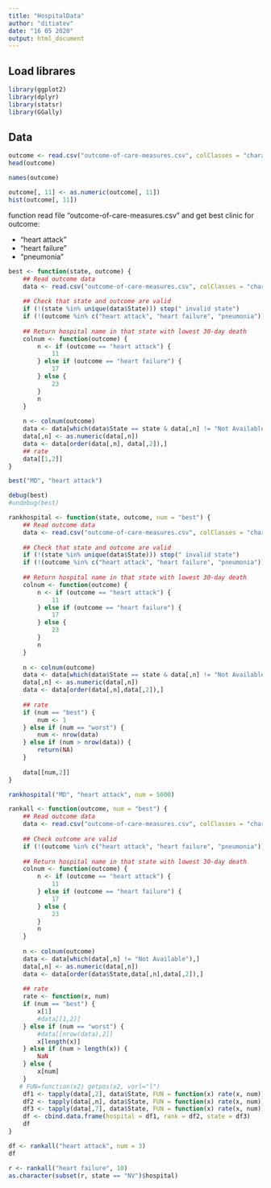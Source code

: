 ```yaml
---
title: "HospitalData"
author: "ditiatev"
date: "16 05 2020"
output: html_document
---
```

## Load librares

```r
library(ggplot2)
library(dplyr)
library(statsr)
library(GGally)
```

## Data

```r
outcome <- read.csv("outcome-of-care-measures.csv", colClasses = "character")
head(outcome)
```

```r
names(outcome)
```

```r
outcome[, 11] <- as.numeric(outcome[, 11])
hist(outcome[, 11])
```

function read file "outcome-of-care-measures.csv" and get best clinic for outcome:

- "heart attack"
- "heart failure"
- "pneumonia"

```r
best <- function(state, outcome) {
    ## Read outcome data
    data <- read.csv("outcome-of-care-measures.csv", colClasses = "character")
    
    ## Check that state and outcome are valid
    if (!(state %in% unique(data$State))) stop(" invalid state")
    if (!(outcome %in% c("heart attack", "heart failure", "pneumonia"))) stop(" invalid  outcome")
    
    ## Return hospital name in that state with lowest 30-day death
    colnum <- function(outcome) {
        n <- if (outcome == "heart attack") {
            11
        } else if (outcome == "heart failure") {
            17
        } else {
            23
        }
        n
    }
    
    n <- colnum(outcome)
    data <- data[which(data$State == state & data[,n] != "Not Available"),]
    data[,n] <- as.numeric(data[,n])
    data <- data[order(data[,n], data[,2]),]
    ## rate
    data[[1,2]]
}
```

```r
best("MD", "heart attack")
```

```r
debug(best)
#undebug(best)
```

```r
rankhospital <- function(state, outcome, num = "best") {
    ## Read outcome data
    data <- read.csv("outcome-of-care-measures.csv", colClasses = "character")
    
    ## Check that state and outcome are valid
    if (!(state %in% unique(data$State))) stop(" invalid state")
    if (!(outcome %in% c("heart attack", "heart failure", "pneumonia"))) stop(" invalid  outcome")
    
    ## Return hospital name in that state with lowest 30-day death
    colnum <- function(outcome) {
        n <- if (outcome == "heart attack") {
            11
        } else if (outcome == "heart failure") {
            17
        } else {
            23
        }
        n
    }
    
    n <- colnum(outcome)
    data <- data[which(data$State == state & data[,n] != "Not Available"),]
    data[,n] <- as.numeric(data[,n])
    data <- data[order(data[,n],data[,2]),]
    
    ## rate
    if (num == "best") {
        num <- 1
    } else if (num == "worst") {
        num <- nrow(data)
    } else if (num > nrow(data)) {
        return(NA)
    }
    
    data[[num,2]]
}
```

```r
rankhospital("MD", "heart attack", num = 5000)
```

```r
rankall <- function(outcome, num = "best") {
    ## Read outcome data
    data <- read.csv("outcome-of-care-measures.csv", colClasses = "character")
    
    ## Check outcome are valid
    if (!(outcome %in% c("heart attack", "heart failure", "pneumonia"))) stop(" invalid  outcome")
    
    ## Return hospital name in that state with lowest 30-day death
    colnum <- function(outcome) {
        n <- if (outcome == "heart attack") {
            11
        } else if (outcome == "heart failure") {
            17
        } else {
            23
        }
        n
    }
    
    n <- colnum(outcome)
    data <- data[which(data[,n] != "Not Available"),]
    data[,n] <- as.numeric(data[,n])
    data <- data[order(data$State,data[,n],data[,2]),]
    
    ## rate
    rate <- function(x, num)
    if (num == "best") {
        x[1]
        #data[[1,2]]
    } else if (num == "worst") {
        #data[[nrow(data),2]]
        x[length(x)]
    } else if (num > length(x)) {
        NaN
    } else {
        x[num]
    }
   # FUN=function(x2) getpos(x2, vorl="l")
    df1 <- tapply(data[,2], data$State, FUN = function(x) rate(x, num))
    df2 <- tapply(data[,n], data$State, FUN = function(x) rate(x, num))
    df3 <- tapply(data[,7], data$State, FUN = function(x) rate(x, num))
    df <- cbind.data.frame(hospital = df1, rank = df2, state = df3)
    df
}
```

```r
df <- rankall("heart attack", num = 3)
df
```
```r
r <- rankall("heart failure", 10)
as.character(subset(r, state == "NV")$hospital)
```


